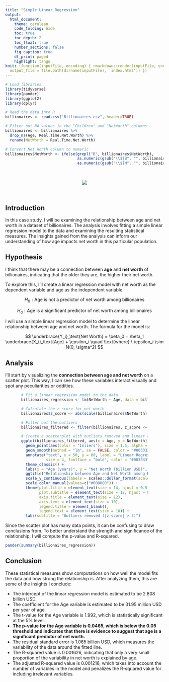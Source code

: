 ```yaml
---
title: "Simple Linear Regression"
output:
  html_document:
    theme: cerulean
    code_folding: hide
    toc: true
    toc_depth: 2
    toc_float: true
    number_sections: false
    fig_caption: true
    df_print: paged
    highlight: tango
knit: (function(inputFile, encoding) { rmarkdown::render(inputFile, encoding = encoding,
  output_file = file.path(dirname(inputFile), 'index.html')) })
---
```


```r
# Load libraries
library(tidyverse)
library(pander)
library(ggplot2)
library(dplyr)

# Read the data into R
billionaires <- read.csv("Billionaires.csv", header=TRUE)

# Filter out NA values in the "Children" and "NetWorth" columns
billionaires <- billionaires %>%
  drop_na(Age, Real.Time.Net.Worth) %>%
  rename(NetWorth = Real.Time.Net.Worth)

# Convert Net Worth column to numeric
billionaires$NetWorth <- ifelse(grepl("B", billionaires$NetWorth),
                                as.numeric(gsub("\\$|B", "", billionaires$NetWorth)) * 1e9,
                                as.numeric(gsub("\\$|M", "", billionaires$NetWorth)) * 1e6)


```

<!-- Directions

Come up with a simple linear regression of your own creation. 

* Write the Background and clearly state your question. Then collect data and perform the linear regression analysis in order to answer your question. Use the proper order of first, ask the question, then second, figure out the answer.

* You should collect both the quantitative response variable and the quantitative explanatory variable yourself. This can be data you collect from 
    - the internet (like weather data, Facebook data, or sports data) 
    - your own experiment 
    - your own observational study
* However,     
    - The data should not be a single pre-existing dataset. It must be something that you piece together yourself.

* You need at least $n=3$ $(X,Y)$ pairs to perform the regression. However, your regression will only be useful if you can get around $n=10$ or more observations.

-->

<br>

<center>

![](billionaires-graphic.png)

</center>

<br>

## Introduction

In this case study, I will be examining the relationship between age and net worth in a dataset of billionaires. The analysis involves fitting a simple linear regression model to the data and examining the resulting statistical measures. The insights gained from the analysis can inform our understanding of how age impacts net worth in this particular population.

## Hypothesis

I think that there may be a connection between **age** and **net worth** of billionaires, indicating that the older they are, the higher their net worth.

To explore this, I'll create a linear regression model with net worth as the dependent variable and age as the independent variable.

$$
  H_0: \text{Age is not a predictor of net worth among billionaires}
$$ 

$$
  H_a: \text{Age is a significant predictor of net worth among billionaires}
$$

I will use a simple linear regression model to determine the linear relationship between age and net worth. The formula for the model is:

$$
  \underbrace{Y_i}_\text{Net Worth} = \beta_0 + \beta_1 \underbrace{X_i}_\text{Age} + \epsilon_i \quad \text{where} \ \epsilon_i \sim N(0, \sigma^2) 
$$

## Analysis

I'll start by visualizing the **connection between age and net worth** on a scatter plot. This way, I can see how these variables interact visually and spot any peculiarities or oddities.

<div style="display:block;margin-left:auto;margin-right:auto;width: 80%;">

```r
# Fit a linear regression model to the data
billionaires_regression <- lm(NetWorth ~ Age, data = billionaires)

# Calculate the z-score for net worth
billionaires$z_score <- abs(scale(billionaires$NetWorth))

# Filter out the outliers
billionaires_filtered <- filter(billionaires, z_score <= 3)

# Create a scatterplot with outliers removed and linear regression line
ggplot(billionaires_filtered, aes(x = Age, y = NetWorth)) +
  geom_point(aes(color = "Inliers"), size = 1.5, alpha = 0.7) +
  geom_smooth(method = "lm", se = FALSE, color = "#003333", size = 1) +
  annotate("text", x = 50, y = 80, label = "Linear Regression Line",
           size = 4, fontface = "bold", color = "#003333") +
  theme_classic() +
  labs(x = "Age (years)", y = "Net Worth (billion USD)", color = ' ') +
  ggtitle("Relationship between Age and Net Worth among Billionaires") +
  scale_y_continuous(labels = scales::dollar_format(scale = 1e-9, suffix = "B")) +
  scale_color_manual(values=c("#008080")) +
  theme(plot.title = element_text(size = 14, hjust = 0.5),
        plot.subtitle = element_text(size = 12, hjust = 0.5, color = "grey40"),
        axis.title = element_text(size = 12),
        axis.text = element_text(size = 10),
        legend.title = element_blank(),
        legend.text = element_text(size = 10)) +
  labs(subtitle = "Outliers removed (|z-score| > 3)")

```

</div>

Since the scatter plot has many data points, it can be confusing to draw conclusions from. To better understand the strength and significance of the relationship, I will compute the p-value and R-squared.

```r
pander(summary(billionaires_regression))
```

## Conclusion

These statistical measures show computations on how well the model fits the data and how strong the relationship is. After analyzing them, this are some of the insights I conclude:

* The intercept of the linear regression model is estimated to be 2.808 billion USD.
* The coefficient for the Age variable is estimated to be 31.95 million USD per year of age.
* The t-value for the Age variable is 1.992, which is statistically significant at the 5% level.
* **The p-value for the Age variable is 0.0465, which is below the 0.05 threshold and indicates that there is evidence to suggest that age is a significant predictor of net worth.**
* The residual standard error is 1.065 billion USD, which measures the variability of the data around the fitted line.
* The R-squared value is 0.001626, indicating that only a very small proportion of the variability in net worth is explained by age.
* The adjusted R-squared value is 0.001216, which takes into account the number of variables in the model and penalizes the R-squared value for including irrelevant variables.

<br><br><br>



<br><br><br><br><br><br><br><br><br>